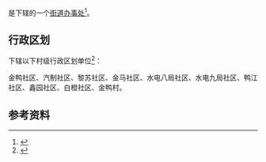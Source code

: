 {{中国乡级行政区|52/01/03/030/000}}

'''{{PAGENAMEBASE}}'''是{{PRC admin/fullname|52/01/03/030/000|3}}下辖的一个[[街道办事处|街道办事处]]<ref>{{PRC admin/ref sgc|{{PRC admin/parent|52/01/03/030/000}}}}</ref>。

== 行政区划 ==
{{PAGENAMEBASE}}下辖以下村级行政区划单位<ref>{{PRC admin/ref sgc|52/01/03/030/000}}</ref>：

金鸭社区、汽制社区、黎苏社区、金马社区、水电八局社区、水电九局社区、鸭江社区、鑫园社区、白橙社区、金鸭村。

== 参考资料 ==
{{reflist}}

{{贵州行政区划小作品}}
{{PRC admin/navcat|52/01/03/030/000}}